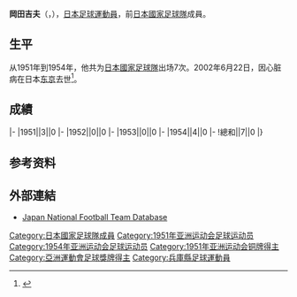 {{Infobox football biography
|name=岡田吉夫
|image=
|fullname=岡田吉夫
|birth_date={{Birth date|1926|8|11}}
|cityofbirth=[[縣|縣]]
|countryofbirth={{JPN}}
|dateofdeath={{Death date and age|2002|6|22|1926|8|11}}
|height=
|position=[[後衛_(足球)|後衛]]
|currentclub=
|years=
|clubs=
|caps(goals)=
|nationalyears=1951-1954
|nationalteam=[[日本國家足球隊|日本]]
|nationalcaps(goals)=7 (0)
}}
'''岡田吉夫'''（{{jpn|j=岡田 吉夫|hg=おかだ よしお|rm=Okada Yoshio}}，{{Bd|1926年|8月11日|2002年|6月22日}}），[[日本|日本]][[足球|足球]][[運動員|運動員]]，前[[日本國家足球隊|日本國家足球隊]]成員。

==生平==
从1951年到1954年，他共为[[日本國家足球隊|日本國家足球隊]]出场7次。2002年6月22日，因心脏病在日本[[东京|东京]]去世<ref name=47n>{{Cite web|title=岡田吉夫氏死去 元サッカー日本代表選手|publisher=[[47NEWS|47NEWS]]|url=http://www.47news.jp/CN/200206/CN2002062401000095.html|accessdate=2016-10-05|archiveurl=https://web.archive.org/web/20141107141726/http://www.47news.jp/CN/200206/CN2002062401000095.html|archivedate=2002-06-24}}</ref>。

==成績==
{{Football player national team statistics|JPN}}
|-
|1951||3||0
|-
|1952||0||0
|-
|1953||0||0
|-
|1954||4||0
|-
!總和||7||0
|}

== 参考资料 ==
{{Reflist}}

== 外部連結 ==
* [https://web.archive.org/web/20130922120235/http://www.japannationalfootballteam.com/en/players/okada_yoshio.html Japan National Football Team Database]

{{Japan-sport-bio-stub}}
{{Soccer-player-stub}}

{{Authority control}}
{{DEFAULTSORT:Okada}}
[[Category:日本國家足球隊成員|Category:日本國家足球隊成員]]
[[Category:1951年亚洲运动会足球运动员|Category:1951年亚洲运动会足球运动员]]
[[Category:1954年亚洲运动会足球运动员|Category:1954年亚洲运动会足球运动员]]
[[Category:1951年亚洲运动会铜牌得主|Category:1951年亚洲运动会铜牌得主]]
[[Category:亞洲運動會足球獎牌得主|Category:亞洲運動會足球獎牌得主]]
[[Category:兵庫縣足球運動員|Category:兵庫縣足球運動員]]